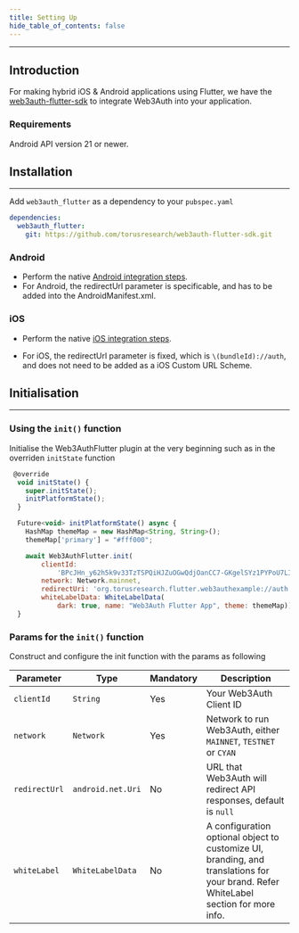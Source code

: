 ```yaml
---
title: Setting Up
hide_table_of_contents: false
---
```


---


## Introduction

For making hybrid iOS & Android applications using Flutter, we have the [web3auth-flutter-sdk](https://github.com/Web3Auth/web3auth-flutter-sdk) to
integrate Web3Auth into your application.

### Requirements

Android API version 21 or newer.

## Installation

---

Add `web3auth_flutter` as a dependency to your `pubspec.yaml`

```yaml
dependencies:
  web3auth_flutter:
    git: https://github.com/torusresearch/web3auth-flutter-sdk.git
```

### Android

- Perform the native [Android integration steps](/api-reference/android/setting-up).
- For Android, the redirectUrl parameter is specificable, and has to be added into the AndroidManifest.xml.

### iOS

- Perform the native [iOS integration steps](/api-reference/ios/setting-up).

- For iOS, the redirectUrl parameter is fixed, which is `\(bundleId)://auth`, and does not need to be added as a iOS Custom URL Scheme.

## Initialisation

---

### Using the `init()` function

Initialise the Web3AuthFlutter plugin at the very beginning such as in the overriden `initState` function

```javascript
 @override
  void initState() {
    super.initState();
    initPlatformState();
  }

  Future<void> initPlatformState() async {
    HashMap themeMap = new HashMap<String, String>();
    themeMap['primary'] = "#fff000";

    await Web3AuthFlutter.init(
        clientId:
            'BPcJHn_y62h5k9v33TzTSPQiHJZuOGwQdjOanCC7-GKgelSYz1PYPoU7LIJqix3CGFHLF7IEIvsfQhBF_rx9rUw',
        network: Network.mainnet,
        redirectUri: 'org.torusresearch.flutter.web3authexample://auth',
        whiteLabelData: WhiteLabelData(
            dark: true, name: "Web3Auth Flutter App", theme: themeMap));
  }

```

### Params for the `init()` function

Construct and configure the init function with the params as following

| Parameter     | Type              | Mandatory | Description                                                                                                                         |
| ------------- | ----------------- | --------- | ----------------------------------------------------------------------------------------------------------------------------------- |
| `clientId`    | `String`          | Yes       | Your Web3Auth Client ID                                                                                                             |
| `network`     | `Network`         | Yes       | Network to run Web3Auth, either `MAINNET`, `TESTNET` or `CYAN`                                                                      |
| `redirectUrl` | `android.net.Uri` | No        | URL that Web3Auth will redirect API responses, default is `null`                                                                    |
| `whiteLabel`  | `WhiteLabelData`  | No        | A configuration optional object to customize UI, branding, and translations for your brand. Refer WhiteLabel section for more info. |
